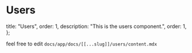 # Users

  title: "Users",
  order: 1,
  description: "This is the users component.",
  order: 1,
};

feel free to edit `docs/app/docs/[[...slug]]/users/content.mdx`
